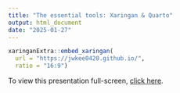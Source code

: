 ```yaml
---
title: "The essential tools: Xaringan & Quarto"
output: html_document
date: "2025-01-27"
---
```


```r
xaringanExtra::embed_xaringan(
  url = "https://jwkee0420.github.io/",
  ratio = "16:9")
```

To view this presentation full-screen, [click here](https://joepost.github.io/casa0023-xaringan-wk2pres/).